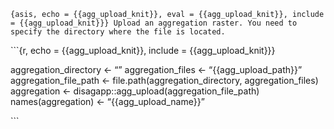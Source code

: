 ```{asis, echo = {{agg_upload_knit}}, eval = {{agg_upload_knit}}, include = {{agg_upload_knit}}}
Upload an aggregation raster. You need to specify the directory where the file is located.
```

```{r, echo = {{agg_upload_knit}}, include = {{agg_upload_knit}}}

aggregation_directory <- ""
aggregation_files <- "{{agg_upload_path}}"
aggregation_file_path <- file.path(aggregation_directory, aggregation_files)
aggregation <- disagapp::agg_upload(aggregation_file_path)
names(aggregation) <- "{{agg_upload_name}}"
    
```
